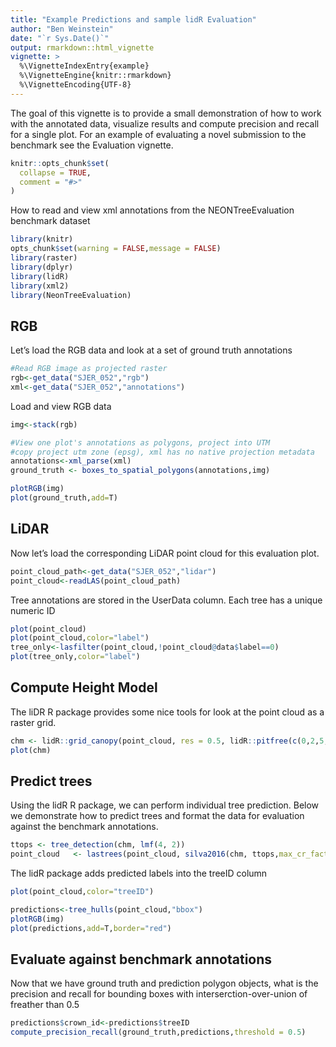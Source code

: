 ```yaml
---
title: "Example Predictions and sample lidR Evaluation"
author: "Ben Weinstein"
date: "`r Sys.Date()`"
output: rmarkdown::html_vignette
vignette: >
  %\VignetteIndexEntry{example}
  %\VignetteEngine{knitr::rmarkdown}
  %\VignetteEncoding{UTF-8}
---
```


The goal of this vignette is to provide a small demonstration of how to work with the annotated data, visualize results and compute precision and recall for a single plot. For an example of evaluating a novel submission to the benchmark see the Evaluation vignette. 

```r
knitr::opts_chunk$set(
  collapse = TRUE,
  comment = "#>"
)
```

How to read and view xml annotations from the NEONTreeEvaluation benchmark dataset

```r
library(knitr)
opts_chunk$set(warning = FALSE,message = FALSE)
library(raster)
library(dplyr)
library(lidR)
library(xml2)
library(NeonTreeEvaluation)
```

## RGB 

Let's load the RGB data and look at a set of ground truth annotations

```r
#Read RGB image as projected raster
rgb<-get_data("SJER_052","rgb")
xml<-get_data("SJER_052","annotations")
```

Load and view RGB data
```r
img<-stack(rgb)
```

```r
#View one plot's annotations as polygons, project into UTM
#copy project utm zone (epsg), xml has no native projection metadata
annotations<-xml_parse(xml)
ground_truth <- boxes_to_spatial_polygons(annotations,img)

plotRGB(img)
plot(ground_truth,add=T)
```

## LiDAR

Now let's load the corresponding LiDAR point cloud for this evaluation plot.

```r
point_cloud_path<-get_data("SJER_052","lidar")
point_cloud<-readLAS(point_cloud_path)
```
Tree annotations are stored in the UserData column. Each tree has a unique numeric ID

```r
plot(point_cloud)
plot(point_cloud,color="label")
tree_only<-lasfilter(point_cloud,!point_cloud@data$label==0)
plot(tree_only,color="label")
```

## Compute Height Model

The liDR R package provides some nice tools for look at the point cloud as a raster grid.
```r
chm <- lidR::grid_canopy(point_cloud, res = 0.5, lidR::pitfree(c(0,2,5,10,15), c(0, 1.5)))
plot(chm)
```

## Predict trees

Using the lidR R package, we can perform individual tree prediction. Below we demonstrate how to predict trees and format the data for evaluation against the benchmark annotations. 

```r
ttops <- tree_detection(chm, lmf(4, 2))
point_cloud   <- lastrees(point_cloud, silva2016(chm, ttops,max_cr_factor = 0.5,exclusion = 0.3))
```

The lidR package adds predicted labels into the treeID column
```r
plot(point_cloud,color="treeID")
```

```r
predictions<-tree_hulls(point_cloud,"bbox")
plotRGB(img)
plot(predictions,add=T,border="red")
```

## Evaluate against benchmark annotations

Now that we have ground truth and prediction polygon objects, what is the precision and recall for bounding boxes with interserction-over-union of freather than 0.5

```r
predictions$crown_id<-predictions$treeID
compute_precision_recall(ground_truth,predictions,threshold = 0.5)
```

